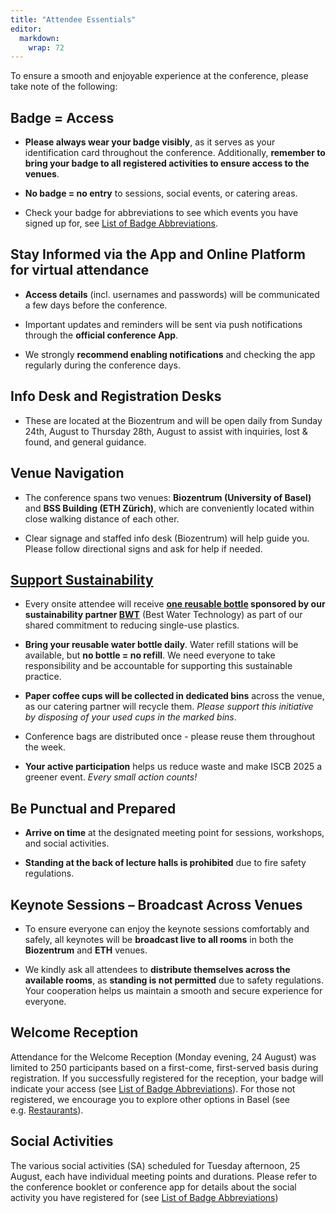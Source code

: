 ```yaml
---
title: "Attendee Essentials"
editor: 
  markdown: 
    wrap: 72
---
```


To ensure a smooth and enjoyable experience at the conference, please take note of the following: 


 
## Badge = Access

* **Please always wear your badge visibly**, as it serves as your identification card throughout the conference. Additionally, **remember to bring your badge to all registered activities to ensure access to the venues**.  
* **No badge = no entry** to sessions, social events, or catering areas.

* Check your badge for abbreviations to see which events you have signed up for, see [List of Badge Abbreviations](badge-abbreviations.qmd). 


## Stay Informed via the App and Online Platform for virtual attendance

* **Access details** (incl. usernames and passwords) will be communicated a few days before the conference. 

* Important updates and reminders will be sent via push notifications through the **official conference App**. 

* We strongly **recommend enabling notifications** and checking the app regularly during the conference days. 


## Info Desk and Registration Desks

* These are located at the Biozentrum and will be open daily from Sunday 24th, August to Thursday 28th, August to assist with inquiries, lost & found, and general guidance.    



## Venue Navigation

* The conference spans two venues: **Biozentrum (University of Basel)** and **BSS Building (ETH Zürich)**, which are conveniently located within close walking distance of each other. 

* Clear signage and staffed info desk (Biozentrum) will help guide you. Please follow directional signs and ask for help if needed. 



## [Support Sustainability](sustainability.qmd) 

* Every onsite attendee will receive **[one reusable bottle](https://www.bwt-shop.ch/de/climatebottle.html) sponsored by our sustainability partner [BWT](https://www.bwt.com/en/)** (Best Water Technology) as part of our shared commitment to reducing single-use plastics. 

* **Bring your reusable water bottle daily**. Water refill stations will be available, but **no bottle = no refill**. We need everyone to take responsibility and be accountable for supporting this sustainable practice. 

* **Paper coffee cups will be collected in dedicated bins** across the venue, as our catering partner will recycle them. *Please support this initiative by disposing of your used cups in the marked bins*. 

* Conference bags are distributed once - please reuse them throughout the week.

* **Your active participation** helps us reduce waste and make ISCB 2025 a greener event. *Every small action counts!* 


## Be Punctual and Prepared

* **Arrive on time** at the designated meeting point for sessions, workshops, and social activities. 

* **Standing at the back of lecture halls is prohibited** due to fire safety regulations. 


## Keynote Sessions – Broadcast Across Venues

* To ensure everyone can enjoy the keynote sessions comfortably and safely, all keynotes will be **broadcast live to all rooms** in both the **Biozentrum** and **ETH** venues. 

* We kindly ask all attendees to **distribute themselves across the available rooms**, as **standing is not permitted** due to safety regulations. Your cooperation helps us maintain a smooth and secure experience for everyone. 



## Welcome Reception

Attendance for the Welcome Reception (Monday evening, 24 August) was limited to 250 participants based on a first-come, first-served basis during registration. If you successfully registered for the reception, your badge will indicate your access (see [List of Badge Abbreviations](badge-abbreviations.qmd)). For those not registered, we encourage you to explore other options in Basel (see e.g. [Restaurants](restaurants.qmd)).

## Social Activities

The various social activities (SA) scheduled for Tuesday afternoon, 25 August, each have individual meeting points and durations. Please refer to the conference booklet or conference app for details about the social activity you have registered for (see [List of Badge Abbreviations](badge-abbreviations.qmd))  
